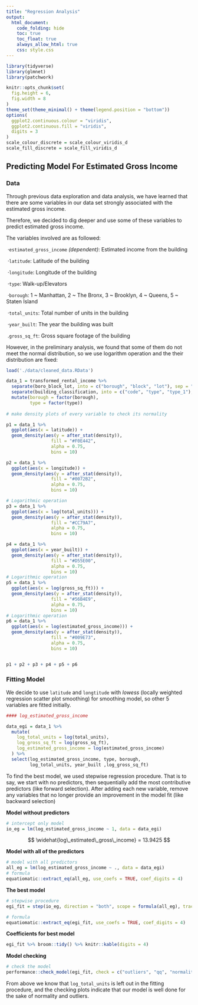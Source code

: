 ```yaml
---
title: "Regression Analysis"
output: 
  html_document:
    code_folding: hide
    toc: true
    toc_float: true
    always_allow_html: true
    css: style.css
---
```


```r

library(tidyverse)
library(glmnet)
library(patchwork)

knitr::opts_chunk$set(
  fig.height = 6,
  fig.width = 8
)
theme_set(theme_minimal() + theme(legend.position = "bottom"))
options(
  ggplot2.continuous.colour = "viridis",
  ggplot2.continuous.fill = "viridis",
  digits = 3
)
scale_colour_discrete = scale_colour_viridis_d
scale_fill_discrete = scale_fill_viridis_d

```

## Predicting Model For Estimated Gross Income 

### Data

Through previous data exploration and data analysis, we have learned that there are some variables in our data set strongly associated with the estimated gross income. 

Therefore, we decided to dig deeper and use some of these variables to predict estimated gross income.

The variables involved are as followed:

\ ·`estimated_gross_income` _(dependent)_: Estimated income from the building

\ ·`latitude`: Latitude of the building

\ ·`longitude`: Longitude of the building

\ ·`type`: Walk-up/Elevators

\ ·`borough`: 1 ~ Manhattan, 2 ~ The Bronx, 3 ~ Brooklyn, 4 ~ Queens, 5 ~ Staten Island

\ ·`total_units`: Total number of units in the building

\ ·`year_built`: The year the building was built

\ .`gross_sq_ft`: Gross square footage of the building

However, in the preliminary analysis, we found that some of them do not meet the normal distribution, so we use logarithm operation and the
their distribution are fixed:
```r
load('./data/cleaned_data.RData')

data_1 = transformed_rental_income %>%
  separate(boro_block_lot, into = c("borough", "block", "lot"), sep = "-") %>%
  separate(building_classification, into = c("code", "type", "type_1"), sep = "-") %>%
  mutate(borough = factor(borough),
         type = factor(type)) 
  
# make density plots of every variable to check its normality

p1 = data_1 %>%
  ggplot(aes(x = latitude)) +
  geom_density(aes(y = after_stat(density)),
                 fill = "#F0E442",
                 alpha = 0.75,
                 bins = 10)

p2 = data_1 %>%
  ggplot(aes(x = longitude)) +
  geom_density(aes(y = after_stat(density)),
                 fill = "#0072B2",
                 alpha = 0.75,
                 bins = 10)

# Logarithmic operation
p3 = data_1 %>%
  ggplot(aes(x = log(total_units))) +
  geom_density(aes(y = after_stat(density)),
                 fill = "#CC79A7",
                 alpha = 0.75,
                 bins = 10)

p4 = data_1 %>%
  ggplot(aes(x = year_built)) +
  geom_density(aes(y = after_stat(density)),
                 fill = "#D55E00",
                 alpha = 0.75,
                 bins = 10)
# Logarithmic operation
p5 = data_1 %>%
  ggplot(aes(x = log(gross_sq_ft))) +
  geom_density(aes(y = after_stat(density)),
                 fill = "#56B4E9",
                 alpha = 0.75,
                 bins = 10)
# Logarithmic operation
p6 = data_1 %>%
  ggplot(aes(x = log(estimated_gross_income))) +
  geom_density(aes(y = after_stat(density)),
                 fill = "#009E73",
                 alpha = 0.75,
                 bins = 10)


p1 + p2 + p3 + p4 + p5 + p6 

```


### Fitting Model

We decide to use `latitude` and `longtitude` with _lowess_ (locally weighted regression scatter plot smoothing) for smoothing model, so other 5 variables are fitted initially.

```r
#### log_estimated_gross_income

data_egi = data_1 %>%
  mutate(
    log_total_units = log(total_units),
    log_gross_sq_ft = log(gross_sq_ft),
    log_estimated_gross_income = log(estimated_gross_income)
  ) %>%
  select(log_estimated_gross_income, type, borough,
         log_total_units, year_built ,log_gross_sq_ft)
```

To find the best model, we used stepwise regression procedure. That is to say, we start with no predictors, then sequentially add the most contributive predictors (like forward selection). After adding each new variable, remove any variables that no longer provide an improvement in the model fit (like backward selection) 

**Model without predictors**
```r
# intercept only model
io_eg = lm(log_estimated_gross_income ~ 1, data = data_egi)
```

$$
\widehat{log\_estimated\_gross\_income} = 13.9425
$$

**Model with all of the predictors**
```r
# model with all predictors
all_eg = lm(log_estimated_gross_income ~ ., data = data_egi)
# formula
equatiomatic::extract_eq(all_eg, use_coefs = TRUE, coef_digits = 4)

```

**The best model**
```r
# stepwise procedure
egi_fit = step(io_eg, direction = "both", scope = formula(all_eg), trace = 0)

# formula
equatiomatic::extract_eq(egi_fit, use_coefs = TRUE, coef_digits = 4)
```

**Coefficients for best model**
```r
egi_fit %>% broom::tidy() %>% knitr::kable(digits = 4)
```

**Model checking**
```r
# check the model
performance::check_model(egi_fit, check = c("outliers", "qq", "normality"))
```

From above we know that `log_total_units` is left out in the fitting procedure, and the checking plots indicate that our model is well done for the sake of normality and outliers.

